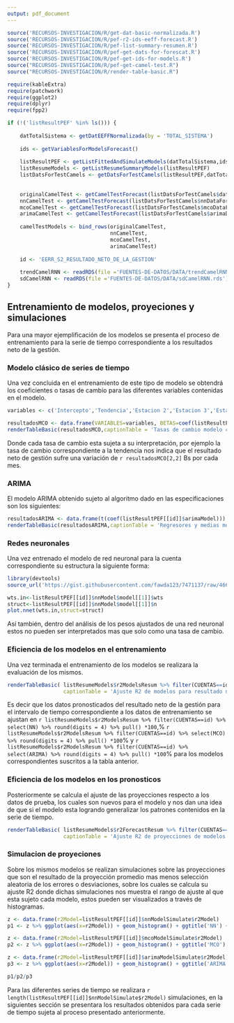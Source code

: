 ```yaml
---
output: pdf_document
---
```


```r
source('RECURSOS-INVESTIGACION/R/get-dat-basic-normalizada.R')
source('RECURSOS-INVESTIGACION/R/pef-r2-ids-eeff-forecast.R')
source('RECURSOS-INVESTIGACION/R/pef-list-summary-resumen.R')
source('RECURSOS-INVESTIGACION/R/pef-get-dats-for-forescat.R')
source('RECURSOS-INVESTIGACION/R/pef-get-ids-for-models.R')
source("RECURSOS-INVESTIGACION/R/pef-get-camel-test.R")
source("RECURSOS-INVESTIGACION/R/render-table-basic.R")

require(kableExtra)
require(patchwork)
require(ggplot2)
require(dplyr)
require(fpp2)

if (!('listResultPEF' %in% ls())) {
    
    datTotalSistema <- getDatEEFFNormalizada(by = 'TOTAL_SISTEMA')
    
    ids <- getVariablesForModelsForecast()
    
    listResultPEF <- getListFittedAndSimulateModels(datTotalSistema,ids)
    listResumeModels <- getListResumeSummaryModels(listResultPEF)
    listDatsForTestCamels <- getDatsForTestCamels(listResultPEF,datTotalSistema,12,TRUE)
    
    
    originalCamelTest <- getCamelTestForecast(listDatsForTestCamels$datCuentas)
    nnCamelTest <- getCamelTestForecast(listDatsForTestCamels$nnDataForecastCuentas)
    mcoCamelTest <- getCamelTestForecast(listDatsForTestCamels$mcoDataForecastCuentas)
    arimaCamelTest <- getCamelTestForecast(listDatsForTestCamels$arimaDataForecastCuentas)
    
    camelTestModels <- bind_rows(originalCamelTest,
                                 nnCamelTest,
                                 mcoCamelTest,
                                 arimaCamelTest)
    
    id <- 'EERR_S2_RESULTADO_NETO_DE_LA_GESTION'
    
    trendCamelRNN <- readRDS(file ='FUENTES-DE-DATOS/DATA/trendCamelRNN.rds')
    sdCamelRNN <- readRDS(file ='FUENTES-DE-DATOS/DATA/sdCamelRNN.rds')
}

```

## Entrenamiento de modelos, proyeciones y simulaciones

Para una mayor ejemplificación de los modelos se presenta el proceso de entrenamiento para la serie de tiempo correspondiente a los resultados neto de la gestión.

### Modelo clásico de series de tiempo 

Una vez concluida en el entrenamiento de este tipo de modelo se obtendrá los coeficientes o tasas de cambio para las diferentes variables contenidas en el modelo.

```r
variables <- c('Intercepto','Tendencia','Estacion 2','Estacion 3','Estacion 4','Estacion 5','Estacion 6','Estacion 7','Estacion 8','Estacion 9','Estacion 10','Estacion 11','Estacion 12')

resultadosMCO <- data.frame(VARIABLES=variables, BETAS=coef(listResultPEF[[id]]$mcoModel), row.names = NULL)
renderTableBasic(resultadosMCO,captionTable = 'Tasas de cambio modelo clasico')
```

Donde cada tasa de cambio esta sujeta a su interpretación, por ejemplo la tasa de cambio correspondiente a la tendencia nos indica que el resultado neto de gestión sufre una variación de `r resultadosMCO[2,2]` Bs por cada mes.

### ARIMA

El modelo ARIMA obtenido sujeto al algoritmo dado en las especificaciones son los siguientes:

```r
resultadosARIMA <- data.frame(t(coef(listResultPEF[[id]]$arimaModel)))
renderTableBasic(resultadosARIMA,captionTable = 'Regresores y medias moviles')
```


### Redes neuronales

Una vez entrenado el modelo de red neuronal para la cuenta correspondiente su estructura la siguiente forma:

```r
library(devtools)
source_url('https://gist.githubusercontent.com/fawda123/7471137/raw/466c1474d0a505ff044412703516c34f1a4684a5/nnet_plot_update.r')

wts.in<-listResultPEF[[id]]$nnModel$model[[1]]$wts
struct<-listResultPEF[[id]]$nnModel$model[[1]]$n
plot.nnet(wts.in,struct=struct)
```

Así también, dentro del análisis de los pesos ajustados de una red neuronal estos no pueden ser interpretados mas que solo como una tasa de cambio.

### Eficiencia de los modelos en el entrenamiento

Una vez terminada el entrenamiento de los modelos se realizara la evaluación de los mismos.

```r
renderTableBasic( listResumeModels$r2ModelsResum %>% filter(CUENTAS==id), 
                  captionTable = 'Ajuste R2 de modelos para resultado neto de la gestion')
```

Es decir que los datos pronosticados del resultado neto de la gestión para el intervalo de tiempo correspondiente a los datos de entrenamiento se ajustan en `r listResumeModels$r2ModelsResum %>% filter(CUENTAS==id) %>% select(NN) %>% round(digits = 4) %>% pull() *100`,% `r listResumeModels$r2ModelsResum %>% filter(CUENTAS==id) %>% select(MCO) %>% round(digits = 4) %>% pull() *100`% y `r listResumeModels$r2ModelsResum %>% filter(CUENTAS==id) %>% select(ARIMA) %>% round(digits = 4) %>% pull() *100`% para los modelos correspondientes suscritos a la tabla anterior.

### Eficiencia de los modelos en los pronosticos

Posteriormente se calcula el ajuste de las proyecciones respecto a los datos de prueba, los cuales son nuevos para el modelo y nos dan una idea de que si el modelo esta logrando generalizar los patrones contenidos en la serie de tiempo.

```r
renderTableBasic( listResumeModels$r2ForecastResum %>% filter(CUENTAS==id),
                  captionTable = 'Ajuste R2 de proyecciones de modelos para resultado neto de la gestion')
```

### Simulacion de proyeciones

Sobre los mismos modelos se realizan simulaciones sobre las proyecciones que son el resultado de la proyección promedio mas menos selección aleatoria de los errores o desviaciones, sobre los cuales se calcula su ajuste R2 donde dichas simulaciones nos muestra el rango de ajuste al que esta sujeto cada modelo, estos pueden ser visualizados a través de histogramas.

```r
z <- data.frame(r2Model=listResultPEF[[id]]$nnModelSimulate$r2Model)
p1 <- z %>% ggplot(aes(x=r2Model)) + geom_histogram() + ggtitle('NN') + xlab('') + ylab('')

z <- data.frame(r2Model=listResultPEF[[id]]$mcoModelSimulate$r2Model)
p2 <- z %>% ggplot(aes(x=r2Model)) + geom_histogram() + ggtitle('MCO') + xlab('') + ylab('')

z <- data.frame(r2Model=listResultPEF[[id]]$arimaModelSimulate$r2Model)
p3 <- z %>% ggplot(aes(x=r2Model)) + geom_histogram() + ggtitle('ARIMA') + xlab('R2') + ylab('')

p1/p2/p3
```

Para las diferentes series de tiempo se realizara `r length(listResultPEF[[id]]$nnModelSimulate$r2Model)` simulaciones, en la siguientes sección se presentara los resultados obtenidos para cada serie de tiempo sujeta al proceso presentado anteriormente.



